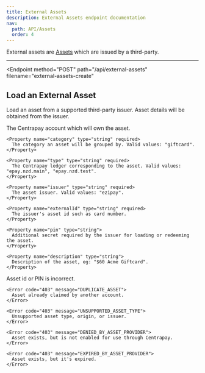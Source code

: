 ```yaml
---
title: External Assets
description: External Assets endpoint documentation
nav:
  path: API/Assets
  order: 4
---
```


External assets are [Assets](/api/assets/) which are issued by a third-party.

---

<Endpoint
  method="POST"
  path="/api/external-assets"
  filename="external-assets-create"
>
  ## Load an External Asset

  Load an asset from a supported third-party issuer. Asset details will be obtained from the issuer.

  <Properties>
    <Property name="accountId" type="string" required>
      The Centrapay account which will own the asset.
    </Property>

    <Property name="category" type="string" required>
      The category an asset will be grouped by. Valid values: "giftcard".
    </Property>

    <Property name="type" type="string" required>
      The Centrapay ledger corresponding to the asset. Valid values: "epay.nzd.main", "epay.nzd.test".
    </Property>

    <Property name="issuer" type="string" required>
      The asset issuer. Valid values: "ezipay".
    </Property>

    <Property name="externalId" type="string" required>
      The issuer's asset id such as card number.
    </Property>

    <Property name="pin" type="string">
      Additional secret required by the issuer for loading or redeeming the asset.
    </Property>

    <Property name="description" type="string">
      Description of the asset, eg: "$60 Acme Giftcard".
    </Property>
  </Properties>

  <Properties heading="Errors">
    <Error code="403" message="UNKNOWN_ASSET">
      Asset id or PIN is incorrect.
    </Error>

    <Error code="403" message="DUPLICATE_ASSET">
      Asset already claimed by another account.
    </Error>

    <Error code="403" message="UNSUPPORTED_ASSET_TYPE">
      Unsupported asset type, origin, or issuer.
    </Error>

    <Error code="403" message="DENIED_BY_ASSET_PROVIDER">
      Asset exists, but is not enabled for use through Centrapay.
    </Error>

    <Error code="403" message="EXPIRED_BY_ASSET_PROVIDER">
      Asset exists, but it's expired.
    </Error>
  </Properties>

</Endpoint>
